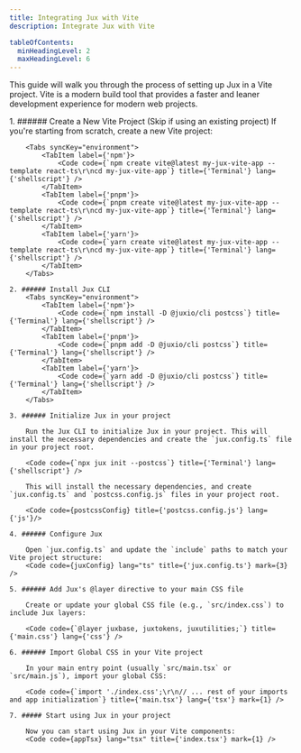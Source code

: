 ```yaml
---
title: Integrating Jux with Vite
description: Integrate Jux with Vite

tableOfContents:
  minHeadingLevel: 2
  maxHeadingLevel: 6
---
```




This guide will walk you through the process of setting up Jux in a Vite project. Vite is a modern build tool that provides a faster and leaner development experience for modern web projects.

<Steps>
    1. ###### Create a New Vite Project (Skip if using an existing project)
        If you're starting from scratch, create a new Vite project:

        <Tabs syncKey="environment">
            <TabItem label={'npm'}>
                <Code code={`npm create vite@latest my-jux-vite-app --template react-ts\r\ncd my-jux-vite-app`} title={'Terminal'} lang={'shellscript'} />
            </TabItem>
            <TabItem label={'pnpm'}>
                <Code code={`pnpm create vite@latest my-jux-vite-app --template react-ts\r\ncd my-jux-vite-app`} title={'Terminal'} lang={'shellscript'} />
            </TabItem>
            <TabItem label={'yarn'}>
                <Code code={`yarn create vite@latest my-jux-vite-app --template react-ts\r\ncd my-jux-vite-app`} title={'Terminal'} lang={'shellscript'} />
            </TabItem>
        </Tabs>

    2. ###### Install Jux CLI
        <Tabs syncKey="environment">
            <TabItem label={'npm'}>
                <Code code={`npm install -D @juxio/cli postcss`} title={'Terminal'} lang={'shellscript'} />
            </TabItem>
            <TabItem label={'pnpm'}>
                <Code code={`pnpm add -D @juxio/cli postcss`} title={'Terminal'} lang={'shellscript'} />
            </TabItem>
            <TabItem label={'yarn'}>
                <Code code={`yarn add -D @juxio/cli postcss`} title={'Terminal'} lang={'shellscript'} />
            </TabItem>
        </Tabs>

    3. ###### Initialize Jux in your project

        Run the Jux CLI to initialize Jux in your project. This will install the necessary dependencies and create the `jux.config.ts` file in your project root.

        <Code code={`npx jux init --postcss`} title={'Terminal'} lang={'shellscript'} />

        This will install the necessary dependencies, and create `jux.config.ts` and `postcss.config.js` files in your project root.

        <Code code={postcssConfig} title={'postcss.config.js'} lang={'js'}/>

    4. ###### Configure Jux

        Open `jux.config.ts` and update the `include` paths to match your Vite project structure:
        <Code code={juxConfig} lang="ts" title={'jux.config.ts'} mark={3} />

    5. ###### Add Jux's @layer directive to your main CSS file

        Create or update your global CSS file (e.g., `src/index.css`) to include Jux layers:

        <Code code={`@layer juxbase, juxtokens, juxutilities;`} title={'main.css'} lang={'css'} />

    6. ###### Import Global CSS in your Vite project

        In your main entry point (usually `src/main.tsx` or `src/main.js`), import your global CSS:

        <Code code={`import './index.css';\r\n// ... rest of your imports and app initialization`} title={'main.tsx'} lang={'tsx'} mark={1} />

    7. ##### Start using Jux in your project

        Now you can start using Jux in your Vite components:
        <Code code={appTsx} lang="tsx" title={'index.tsx'} mark={1} />

</Steps>
